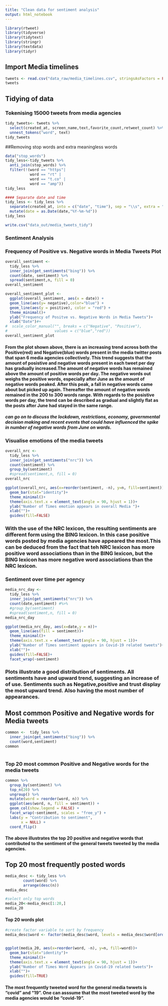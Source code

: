 ```yaml
---
title: "Clean data for sentiment analysis"
output: html_notebook
---
```


```r
library(rtweet)
library(tidyverse)
library(tidytext)
library(stringr)
library(textdata)
library(tidyr)
```


## Import Media timelines
```r
tweets <- read.csv("data_raw/media_timelines.csv", stringsAsFactors = FALSE)
tweets
```
## Tidying of data
### Tokenising 15000 tweets from media agencies
```r
tidy_tweets<- tweets %>%
  select(created_at, screen_name,text,favorite_count,retweet_count) %>%
  unnest_tokens("word", text)
tidy_tweets
```

##Removing stop words and extra meaningless words
```r
data("stop_words")
tidy_less<-tidy_tweets %>%
  anti_join(stop_words) %>% 
  filter(!(word == "https"|
           word == "rt" |
           word == "t.co" |
           word == "amp"))
tidy_less
```


```r
#### Separate date and time
tidy_less <- tidy_less %>% 
  separate(created_at, into = c("date", "time"), sep = "\\s", extra = "merge") %>% 
  mutate(date = as.Date(date,"%Y-%m-%d"))
tidy_less

write.csv("data_out/media_tweets_tidy")
```



<!-- The nrc lexicon categorizes words in a binary fashion (“yes”/“no”) into categories of positive, negative, anger, anticipation, disgust, fear, joy, sadness, surprise, and trust. 

The bing lexicon categorizes words in a binary fashion into positive and negative categories. 

The AFINN lexicon assigns words with a score that runs between -5 and 5, with negative scores indicating negative sentiment and positive scores indicating positive sentiment. -->

### Sentiment Analysis

### Frequency of Positive vs. Negative words in Media Tweets Plot
<!-- negative and positive on one plot -->
```r
overall_sentiment <-
  tidy_less %>%
  inner_join(get_sentiments("bing")) %>% 
  count(date, sentiment) %>% 
  spread(sentiment,n, fill = 0) 
overall_sentiment
```
<!-- positive and negative on one plot -->
```r
overall_sentiment_plot <- 
  ggplot(overall_sentiment, aes(x = date)) +
  geom_line(aes(y= negative),color="blue") +
  geom_line(aes(y = positive), color = "red") +
  theme_minimal()+
  ylab("Frequency of Positve vs. Negative Words in Media Tweets")+
  xlab("Date")#+
#  scale_color_manual("", breaks = c("Negative", "Positive"),
#                     values = c("blue","red"))
overall_sentiment_plot
```
#### From the plot shown above, there is an increasing trend across both the Positive(red) and Negative(blue) words present in the media twitter posts that span 6 media agencies collectively. This trend suggests that the amount of posistive and negative words present in each tweet per day has gradually increased.The amount of negative words has remained above the amount of positive words per day. The negative words out weighs the positive words, especially after June as the amount of negative words peaked. After this peak, a fall in negative words came about but picked up again. Thereafter the amount of negative words remained in the 200 to 300 words range. With regards to the posistive words per day, the trend can be described as gradual and slightly flat as the posts after June had stayed in the same range. 

##### can go on to discuss the lockdown, restrictions, economy, governmental decision making and recent events that could have influenced the spike in number of negative words from June on wards.

<!-- FAUWAAZ ADD THIS -->
### Visualise emotions of the media tweets
```r
overall_nrc <-
  tidy_less %>%
  inner_join(get_sentiments("nrc")) %>% 
  count(sentiment) %>%
  group_by(sentiment)
  #spread(sentiment,n, fill = 0) 
overall_nrc
```
```r
ggplot(overall_nrc, aes(x=reorder(sentiment, -n), y=n, fill=sentiment))+
  geom_bar(stat="identity")+
  theme_minimal()+
  theme(axis.text.x = element_text(angle = 90, hjust = 1))+
  ylab("Number of Times emotion appears in overall Media ")+
  xlab("")+
  guides(fill=FALSE)
```
### With the use of the NRC lexicon, the resulting sentiments are different form using the BING lexicon. In this case positive words posted by media agencies have appeared the most.This can be deduced from the fact that teh NRC lexicon has more positive word associations than in the BING lexicon, but the BING lexicon has more negative word associations than the NRC lexicon.

### Sentiment over time per agency
```r
media_nrc_day <-
  tidy_less %>%
  inner_join(get_sentiments("nrc")) %>% 
  count(date,sentiment) #%>%
  #group_by(sentiment)
  #spread(sentiment,n, fill = 0) 
media_nrc_day
```

```r
ggplot(media_nrc_day, aes(x=date,y = n))+
  geom_line(aes(fill = sentiment))+
  theme_minimal()+
  theme(axis.text.x = element_text(angle = 90, hjust = 1))+
  ylab("Number of Times sentiment appears in Covid-19 related tweets")+
  xlab("")+
  guides(fill=FALSE)+
  facet_wrap(~sentiment)
```
### Plots illustrate a good distribution of sentiments. All sentiments have and upward trend, suggesting an increase of of use. Sentiments such as Negative,positive and trust display the most upward trend. Also having the most number of appearances. 

<!-- STOP HERE -->


## Most common Positive and Negative words for Media tweets
```r
common <-  tidy_less %>%
  inner_join(get_sentiments("bing")) %>% 
  count(word,sentiment)
common
  
```
### Top 20 most common Positive and Negative words for the media tweets
```r
common %>%
  group_by(sentiment) %>%
  top_n(20) %>%
  ungroup() %>%
  mutate(word = reorder(word, n)) %>%
  ggplot(aes(word, n, fill = sentiment)) +
  geom_col(show.legend = FALSE) +
  facet_wrap(~sentiment, scales = "free_y") +
  labs(y = "Contribution to sentiment",
       x = NULL) +
  coord_flip()
```
#### The above illustrates the top 20 positive and negative words that contributed to the sentiment of the general tweets tweeted by the media agencies.



## Top 20 most frequently posted words
```r
media_desc <- tidy_less %>%
        count(word) %>%
        arrange(desc(n)) 
media_desc
```


```r
#select only top words
media_20<-media_desc[1:20,]
media_20
```

#### Top 20 words plot
```r
#create factor variable to sort by frequency
media_desc$word <- factor(media_desc$word, levels = media_desc$word[order(media_desc$n,decreasing=TRUE)])


ggplot(media_20, aes(x=reorder(word, -n), y=n, fill=word))+
  geom_bar(stat="identity")+
  theme_minimal()+
  theme(axis.text.x = element_text(angle = 90, hjust = 1))+
  ylab("Number of Times Word Appears in Covid-19 related tweets")+
  xlab("")+
  guides(fill=TRUE)
```
#### The most frequently tweeted word for the general media twwets is "covid" and "19". One can asssume that the most tweeted word by the media agencies would be "covid-19".


